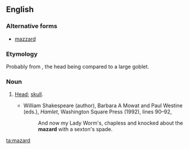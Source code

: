 ==English==

===Alternative forms===
* [[mazzard]]

===Etymology===
Probably from {{term|mazer|lang=en}}, the head being compared to a large goblet.

===Noun===
{{en-noun}}

# {{archaic|_|slang}} [[head|Head]]; [[skull]].
#* {{rfdate}} William Shakespeare (author), Barbara A Mowat and Paul Westine (eds.), ''Hamlet'', Washington Square Press (1992), lines 90–92,
#*: And now my Lady Worm's, chapless and knocked about the '''mazard''' with a sexton's spade.

[[ta:mazard]]